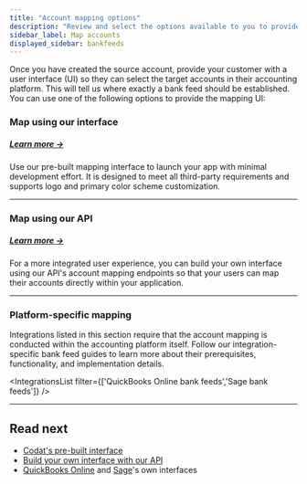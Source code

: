 ```yaml
---
title: "Account mapping options"
description: "Review and select the options available to you to provide an account mapping interface to your SMB customer"
sidebar_label: Map accounts
displayed_sidebar: bankfeeds
---
```



Once you have created the source account, provide your customer with a user interface (UI) so they can select the target accounts in their accounting platform. This will tell us where exactly a bank feed should be established. You can use one of the following options to provide the mapping UI:

### Map using our interface
##### [Learn more →](/bank-feeds/mapping/codat-ui)

Use our pre-built mapping interface to launch your app with minimal development effort. It is designed to meet all third-party requirements and supports logo and primary color scheme customization. 

<IntegrationsList integrations={bankfeedsInternalMappingIntegrations}/>

---
### Map using our API
##### [Learn more →](/bank-feeds/mapping/api-mapping)

For a more integrated user experience, you can build your own interface using our API's account mapping endpoints so that your users can map their accounts directly within your application. 

<IntegrationsList integrations={bankfeedsInternalMappingIntegrations}/>

---

### Platform-specific mapping

Integrations listed in this section require that the account mapping is conducted within the accounting platform itself. Follow our integration-specific bank feed guides to learn more about their prerequisites, functionality, and implementation details.

<IntegrationsList filter={['QuickBooks Online bank feeds','Sage bank feeds']} />

---

## Read next
  
* [Codat's pre-built interface](/bank-feeds/mapping/codat-ui)
* [Build your own interface with our API](/bank-feeds/mapping/api-mapping)
* [QuickBooks Online](/bank-feeds/integrations/qbo/qbo-mapping) and [Sage](/bank-feeds/integrations/sage/sage-mapping)'s own interfaces